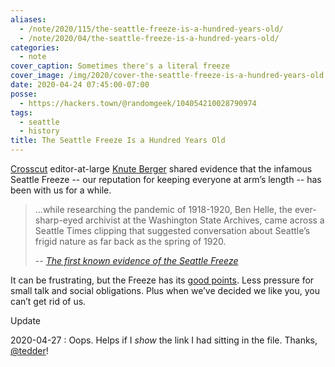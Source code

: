 ```yaml
---
aliases:
  - /note/2020/115/the-seattle-freeze-is-a-hundred-years-old/
  - /note/2020/04/the-seattle-freeze-is-a-hundred-years-old/
categories:
  - note
cover_caption: Sometimes there's a literal freeze
cover_image: /img/2020/cover-the-seattle-freeze-is-a-hundred-years-old.jpg
date: 2020-04-24 07:45:00-07:00
posse:
  - https://hackers.town/@randomgeek/104054210028790974
tags:
  - seattle
  - history
title: The Seattle Freeze Is a Hundred Years Old
---
```

[Crosscut]: https://crosscut.com/
[Knute Berger]: https://crosscut.com/author/knute-berger

[Crosscut][] editor-at-large [Knute Berger][] shared evidence that the infamous
Seattle Freeze -- our reputation for keeping everyone at arm’s length -- has
been with us for a while.

[The first known evidence of the Seattle Freeze]: https://crosscut.com/2020/04/first-known-evidence-seattle-freeze

> …while researching the pandemic of 1918-1920, Ben Helle, the ever-sharp-eyed
> archivist at the Washington State Archives, came across a Seattle Times
> clipping that suggested conversation about Seattle’s frigid nature as far back
> as the spring of 1920.
>
> -- <cite>[The first known evidence of the Seattle Freeze]</cite>

[good points]: https://www.thrillist.com/lifestyle/seattle/how-i-learned-to-love-the-seattle-freeze

It can be frustrating, but the Freeze has its [good points][].  Less pressure
for small talk and social obligations. Plus when we’ve decided we like you, you
can’t get rid of us.

<div class="admonition">
<p class="admonition-title">Update</p>

2020-04-27
:  Oops. Helps if I *show* the link I had sitting in the file. Thanks,
  [@tedder](https://twitter.com/tedder42)!

</div>
